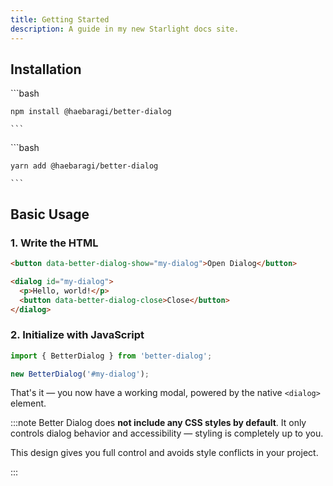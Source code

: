 ```yaml
---
title: Getting Started
description: A guide in my new Starlight docs site.
---
```



## Installation

<Tabs>
  <TabItem label="npm">
    ```bash

    npm install @haebaragi/better-dialog

    ```

  </TabItem>
  <TabItem label="yarn">
    ```bash

    yarn add @haebaragi/better-dialog

    ```

  </TabItem>
</Tabs>

## Basic Usage

### 1. Write the HTML

```html
<button data-better-dialog-show="my-dialog">Open Dialog</button>

<dialog id="my-dialog">
  <p>Hello, world!</p>
  <button data-better-dialog-close>Close</button>
</dialog>
```

### 2. Initialize with JavaScript

```js
import { BetterDialog } from 'better-dialog';

new BetterDialog('#my-dialog');
```

That's it — you now have a working modal, powered by the native `<dialog>` element.

:::note
Better Dialog does **not include any CSS styles by default**.
It only controls dialog behavior and accessibility — styling is completely up to you.

This design gives you full control and avoids style conflicts in your project.

:::
